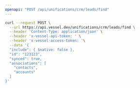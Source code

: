 ```yaml
---
openapi: "POST /api/unifications/crm/leads/find"
---
```


<RequestExample>

```bash Request
curl --request POST \
  --url https://api.vessel.dev/unifications/crm/leads/find \
  --header 'Content-Type: application/json' \
  --header 'x-vessel-api-token: ' \
  --header 'x-vessel-access-token: '\
  --data '{
  "include": { $native: false },
  "id": "123123",
  "synced": true,
  "associations": [
    "contacts",
    "accounts"
  ]
}'
```

</RequestExample>
